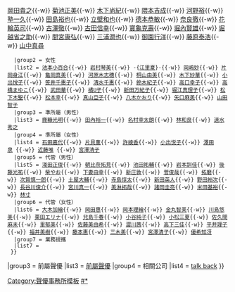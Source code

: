 {{Navbox
|name = Kenyu Office
|titlestyle = background:#9acd32;
|title = [[Kenyu Office]]
|state = collapsed
|groupstyle = background:#d2e9a3;
|group1 = 執行董事
|list1 = [[堀內賢雄]]（兼行政總裁）
|group2 = 所屬聲優
|list2 = {{Navbox subgroup
   |groupstyle=background:#e1ffc4
   |group1 = 男性
   |list1  = [[青木誠]]{{-w}} [[青山穰]]{{-w}} [[岡田貴之]]{{-w}} [[菊池正美]]{{-w}} [[木下尚紀]]{{-w}} [[隈本吉成]]{{-w}} [[河野裕]]{{-w}} [[塾一久]]{{-w}} [[田島裕也]]{{-w}} [[立壁和也]]{{-w}} [[德本恭敏]]{{-w}} [[奈良徹]]{{-w}} [[花輪英司]]{{-w}} [[古澤徹]]{{-w}} [[古田信幸]]{{-w}} [[寶龜克壽]]{{-w}} [[堀內賢雄]]{{-w}} [[堀越省之助]]{{-w}} [[間宮康弘]]{{-w}} [[三浦潤也]]{{-w}} [[御園行洋]]{{-w}} [[藤原泰浩]]{{-w}} [[山中真尋]]
   |group2 = 女性
   |list2 = [[池本小百合]]{{-w}} [[岩村琴美]]{{-w}} -{[[江里夏]]}-{{-w}} [[岡嶋妙]]{{-w}} [[片岡身江]]{{-w}} [[龜岡真美]]{{-w}} [[河原木志穗]]{{-w}} [[桐山由美]]{{-w}} [[木下紗華]]{{-w}} [[小出悅子]]{{-w}} [[笹井千惠子]]{{-w}} [[清水千惠]]{{-w}} [[鈴木紀子]]{{-w}} [[高口幸子]]{{-w}} [[高橋まゆこ]]{{-w}} [[武田華]]{{-w}} [[橘U子]]{{-w}} [[新田万紀子]]{{-w}} [[堀江真理子]]{{-w}} [[松下木聖]]{{-w}} [[松本幸]]{{-w}} [[真山亞子]]{{-w}} [[八木かおり]]{{-w}} [[矢口麻美]]{{-w}} [[山田智子]]
   |group3 = 準所屬（男性）
   |list3 = [[鹿糠光明]]{{-w}} [[田內裕一]]{{-w}} [[名村幸太朗]]{{-w}} [[林和良]]{{-w}} [[速水秀之]]
   |group4 = 準所屬（女性）
   |list4 = [[石田嘉代]]{{-w}} [[片貝薫]]{{-w}} [[許綾香]]{{-w}} [[小出悦子]]{{-w}} [[澤田泉]] {{-w}} [[近藤唯]] {{-w}} [[宮澤清子]]
   |group5 = 代管（男性）
   |list5 = [[淺田正俊]]{{-w}} [[朝比奈拓見]]{{-w}} [[池田祐輔]]{{-w}} [[岩本訓佳]]{{-w}} [[後藤光祐]]{{-w}} [[柴やお]]{{-w}} [[下妻由幸]]{{-w}} [[新庄敦]]{{-w}} [[菅俊哉]]{{-w}} [[拓磨]]{{-w}} [[次賀慎一郎]]{{-w}} [[土屋大輔]]{{-w}} [[寺島惇太]]{{-w}} [[新田英人]]{{-w}} [[野田裕次]]{{-w}} [[長谷川俊介]]{{-w}} [[宮川真一]]{{-w}} [[美淋拓哉]]{{-w}} [[諸岡圭亮]]{{-w}} [[米田基裕]]{{-w}} [[林寸]] 
   |group6 = 代管（女性）
   |list6 = [[大木加繪]]{{-w}} [[岡田惠]]{{-w}} [[岡本理繪]]{{-w}} [[金丸智美]]{{-w}} [[川島悠美]]{{-w}} [[栗田エリナ]]{{-w}} [[兒島千春]]{{-w}} [[小谷純子]]{{-w}} [[小松三夏]]{{-w}} [[佐久間麻未]]{{-w}} [[里郁美]]{{-w}} [[佐藤美由希]]{{-w}} [[澀川茜]]{{-w}} [[高下三佳]]{{-w}} [[平井理子]]{{-w}} [[福井美樹]]{{-w}} [[藤本惠]]{{-w}} [[三木美]]{{-w}} [[宮澤清子]]{{-w}} [[優希知冴]]
   |group7 = 業務提攜
   |list7 =  
  }}
|group3 = 前屬聲優
|list3 = [[Kenyu Office#前屬聲優|前屬聲優]]
|group4 = 相關公司
|list4 = [[talk back]]
}}<noinclude>
{{DEFAULTSORT:Kenyu Office}}
[[Category:聲優事務所模板]]
[[Category:Kenyu Office|#*]]
</noinclude>